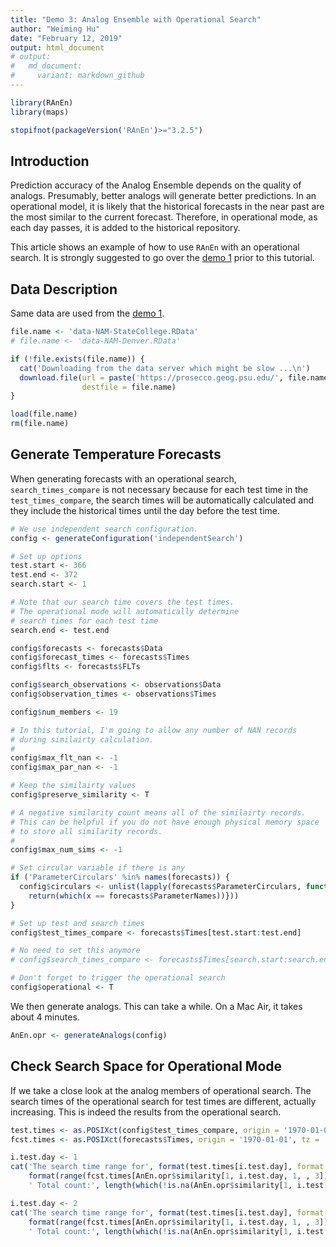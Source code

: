 ```yaml
---
title: "Demo 3: Analog Ensemble with Operational Search"
author: "Weiming Hu"
date: "February 12, 2019"
output: html_document
# output:
#   md_document:
#     variant: markdown_github
---
```


```r
library(RAnEn)
library(maps)

stopifnot(packageVersion('RAnEn')>="3.2.5")
```

## Introduction

Prediction accuracy of the Analog Ensemble depends on the quality of analogs. Presumably, better analogs will generate better predictions. In an operational model, it is likely that the historical forecasts in the near past are the most similar to the current forecast. Therefore, in operational mode, as each day passes, it is added to the historical repository.

This article shows an example of how to use `RAnEn` with an operational search. It is strongly suggested to go over the [demo 1](https://weiming-hu.github.io/AnalogsEnsemble/2018/11/04/demo-1-RAnEn-basics.html) prior to this tutorial.

## Data Description

Same data are used from the [demo 1](https://weiming-hu.github.io/AnalogsEnsemble/2018/11/04/demo-1-RAnEn-basics.html).

```r
file.name <- 'data-NAM-StateCollege.RData'
# file.name <- 'data-NAM-Denver.RData'

if (!file.exists(file.name)) {
  cat('Downloading from the data server which might be slow ...\n')
  download.file(url = paste('https://prosecco.geog.psu.edu/', file.name, sep = ''),
                destfile = file.name)
}

load(file.name)
rm(file.name)
```

## Generate Temperature Forecasts

When generating forecasts with an operational search, `search_times_compare` is not necessary because for each test time in the `test_times_compare`, the search times will be automatically calculated and they include the historical times until the day before the test time.

```r
# We use independent search configuration.
config <- generateConfiguration('independentSearch')

# Set up options
test.start <- 366
test.end <- 372
search.start <- 1

# Note that our search time covers the test times.
# The operational mode will automatically determine
# search times for each test time
search.end <- test.end

config$forecasts <- forecasts$Data
config$forecast_times <- forecasts$Times
config$flts <- forecasts$FLTs

config$search_observations <- observations$Data
config$observation_times <- observations$Times

config$num_members <- 19

# In this tutorial, I'm going to allow any number of NAN records
# during similairty calculation.
#
config$max_flt_nan <- -1
config$max_par_nan <- -1

# Keep the similairty values
config$preserve_similarity <- T

# A negative similarity count means all of the similairty records.
# This can be helpful if you do not have enough physical memory space
# to store all similarity records.
#
config$max_num_sims <- -1

# Set circular variable if there is any
if ('ParameterCirculars' %in% names(forecasts)) {
  config$circulars <- unlist(lapply(forecasts$ParameterCirculars, function(x) {
    return(which(x == forecasts$ParameterNames))}))
}

# Set up test and search times
config$test_times_compare <- forecasts$Times[test.start:test.end]

# No need to set this anymore
# config$search_times_compare <- forecasts$Times[search.start:search.end]

# Don't forget to trigger the operational search
config$operational <- T
```

We then generate analogs. This can take a while. On a Mac Air, it takes about 4 minutes.

```r
AnEn.opr <- generateAnalogs(config)
```

## Check Search Space for Operational Mode

If we take a close look at the analog members of operational search. The search times of the operational search for test times are different, actually increasing. This is indeed the results from the operational search.

```r
test.times <- as.POSIXct(config$test_times_compare, origin = '1970-01-01', tz = 'UTC')
fcst.times <- as.POSIXct(forecasts$Times, origin = '1970-01-01', tz = 'UTC')

i.test.day <- 1
cat('The search time range for', format(test.times[i.test.day], format = '%Y/%m/%d'), ':', 
    format(range(fcst.times[AnEn.opr$similarity[1, i.test.day, 1, , 3]], na.rm = T), format = '%Y/%m/%d'),
    ' Total count:', length(which(!is.na(AnEn.opr$similarity[1, i.test.day, 1, , 3]))), '\n')

i.test.day <- 2
cat('The search time range for', format(test.times[i.test.day], format = '%Y/%m/%d'), ':', 
    format(range(fcst.times[AnEn.opr$similarity[1, i.test.day, 1, , 3]], na.rm = T), format = '%Y/%m/%d'),
    ' Total count:', length(which(!is.na(AnEn.opr$similarity[1, i.test.day, 1, , 3]))), '\n')
```
